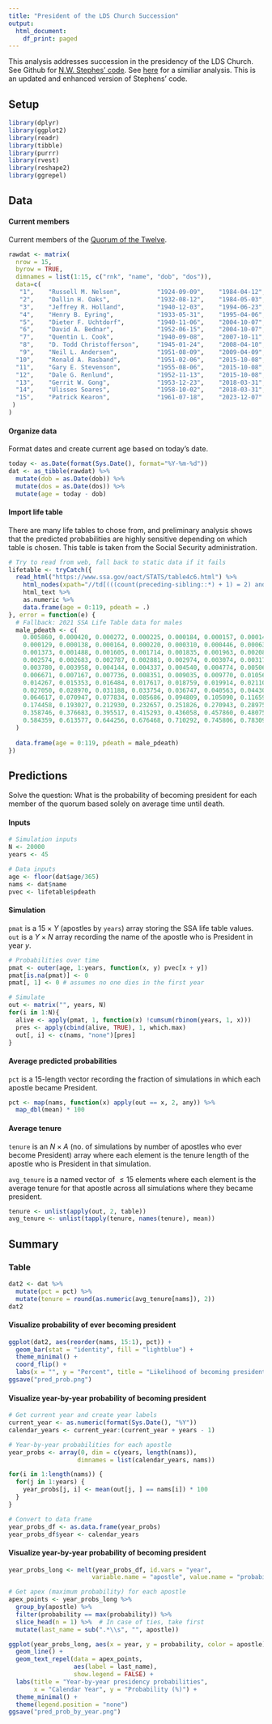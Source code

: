 ---
title: "President of the LDS Church Succession"
output:
  html_document:
    df_print: paged
---

This analysis addresses succession in the presidency of the LDS Church. See Github for <a href="https://github.com/nwstephens/lds" target="_blank">N.W. Stephes' code</a>. See <a href="http://zelophehadsdaughters.com/2018/01/04/church-president-probability-changes-with-president-monsons-death/#more-12559" target="_blank">here</a> for a similiar analysis. This is an updated and enhanced version of Stephens' code.

## Setup

```{r, message=FALSE}
library(dplyr)
library(ggplot2)
library(readr)
library(tibble)
library(purrr)
library(rvest)
library(reshape2)
library(ggrepel)
```

## Data

#### Current members

Current members of the <a href="https://en.wikipedia.org/wiki/List_of_general_authorities_of_The_Church_of_Jesus_Christ_of_Latter-day_Saints#Quorum_of_the_Twelve_Apostles" target="_blank">Quorum of the Twelve</a>.

```{r}
rawdat <- matrix(
  nrow = 15, 
  byrow = TRUE, 
  dimnames = list(1:15, c("rnk", "name", "dob", "dos")), 
  data=c(
   "1",    "Russell M. Nelson",          "1924-09-09",    "1984-04-12",
   "2",    "Dallin H. Oaks",             "1932-08-12",    "1984-05-03",
   "3",    "Jeffrey R. Holland",         "1940-12-03",    "1994-06-23",
   "4",    "Henry B. Eyring",            "1933-05-31",    "1995-04-06",
   "5",    "Dieter F. Uchtdorf",         "1940-11-06",    "2004-10-07",
   "6",    "David A. Bednar",            "1952-06-15",    "2004-10-07",
   "7",    "Quentin L. Cook",            "1940-09-08",    "2007-10-11",
   "8",    "D. Todd Christofferson",     "1945-01-24",    "2008-04-10",
   "9",    "Neil L. Andersen",           "1951-08-09",    "2009-04-09",
  "10",    "Ronald A. Rasband",          "1951-02-06",    "2015-10-08",
  "11",    "Gary E. Stevenson",          "1955-08-06",    "2015-10-08",
  "12",    "Dale G. Renlund",            "1952-11-13",    "2015-10-08",
  "13",    "Gerrit W. Gong",             "1953-12-23",    "2018-03-31",
  "14",    "Ulisses Soares",             "1958-10-02",    "2018-03-31",
  "15",    "Patrick Kearon",             "1961-07-18",    "2023-12-07"  # new update since last version (2021)
 )
)
```

#### Organize data

Format dates and create current age based on today's date.

```{r}
today <- as.Date(format(Sys.Date(), format="%Y-%m-%d"))
dat <- as_tibble(rawdat) %>%
  mutate(dob = as.Date(dob)) %>%
  mutate(dos = as.Date(dos)) %>%
  mutate(age = today - dob)
```

#### Import life table

There are many life tables to chose from, and preliminary analysis shows that the predicted probabilities are highly sensitive depending on which table is chosen. This table is taken from the Social Security administration.

```{r}
# Try to read from web, fall back to static data if it fails
lifetable <- tryCatch({
  read_html("https://www.ssa.gov/oact/STATS/table4c6.html") %>%
    html_nodes(xpath="//td[(((count(preceding-sibling::*) + 1) = 2) and parent::*)]") %>%
    html_text %>%
    as.numeric %>%
    data.frame(age = 0:119, pdeath = .)
}, error = function(e) {
  # Fallback: 2021 SSA Life Table data for males
  male_pdeath <- c(
    0.005860, 0.000420, 0.000272, 0.000225, 0.000184, 0.000157, 0.000140, 0.000128, 0.000122, 0.000123,
    0.000129, 0.000138, 0.000164, 0.000220, 0.000310, 0.000446, 0.000637, 0.000868, 0.001100, 0.001270,
    0.001373, 0.001488, 0.001605, 0.001714, 0.001835, 0.001963, 0.002082, 0.002202, 0.002330, 0.002457,
    0.002574, 0.002683, 0.002787, 0.002881, 0.002974, 0.003074, 0.003175, 0.003295, 0.003444, 0.003608,
    0.003780, 0.003958, 0.004144, 0.004337, 0.004540, 0.004774, 0.005064, 0.005399, 0.005796, 0.006214,
    0.006671, 0.007167, 0.007736, 0.008351, 0.009035, 0.009770, 0.010567, 0.011398, 0.012291, 0.013224,
    0.014267, 0.015353, 0.016484, 0.017617, 0.018759, 0.019914, 0.021104, 0.022423, 0.023847, 0.025357,
    0.027050, 0.028970, 0.031188, 0.033754, 0.036747, 0.040563, 0.044308, 0.048498, 0.053229, 0.058778,
    0.064617, 0.070947, 0.077834, 0.085686, 0.094809, 0.105090, 0.116592, 0.129306, 0.142732, 0.157638,
    0.174458, 0.193027, 0.212930, 0.232657, 0.251826, 0.270943, 0.289756, 0.307998, 0.325393, 0.341662,
    0.358746, 0.376683, 0.395517, 0.415293, 0.436058, 0.457860, 0.480753, 0.504791, 0.530031, 0.556532,
    0.584359, 0.613577, 0.644256, 0.676468, 0.710292, 0.745806, 0.783097, 0.822251, 0.863364, 0.906532
  )
  
  data.frame(age = 0:119, pdeath = male_pdeath)
})
```

## Predictions

Solve the question: What is the probability of becoming president for each member of the quorum based solely on average time until death.

#### Inputs

```{r}
# Simulation inputs
N <- 20000
years <- 45

# Data inputs
age <- floor(dat$age/365)
nams <- dat$name
pvec <- lifetable$pdeath
```

#### Simulation

`pmat` is a $15 \times Y$ (apostles by `years`) array storing the SSA life table values. `out` is a $Y \times N$ array recording the name of the apostle who is President in year $y$.

```{r}
# Probabilities over time
pmat <- outer(age, 1:years, function(x, y) pvec[x + y])
pmat[is.na(pmat)] <- 0
pmat[, 1] <- 0 # assumes no one dies in the first year

# Simulate
out <- matrix("", years, N)
for(i in 1:N){
  alive <- apply(pmat, 1, function(x) !cumsum(rbinom(years, 1, x)))
  pres <- apply(cbind(alive, TRUE), 1, which.max)
  out[, i] <- c(nams, "none")[pres]
}
```

#### Average predicted probabilities

`pct` is a 15-length vector recording the fraction of simulations in which each apostle became President.

```{r}
pct <- map(nams, function(x) apply(out == x, 2, any)) %>%
  map_dbl(mean) * 100
```

#### Average tenure

`tenure` is an $N \times A$ (no. of simulations by number of apostles who ever become President) array where each element is the tenure length of the apostle who is 
President in that simulation.

`avg_tenure` is a named vector of $\leq 15$ elements where each element is the average tenure for that apostle across all simulations where they became president.

```{r}
tenure <- unlist(apply(out, 2, table))
avg_tenure <- unlist(tapply(tenure, names(tenure), mean))
```

## Summary

### Table

```{r}
dat2 <- dat %>%
  mutate(pct = pct) %>%
  mutate(tenure = round(as.numeric(avg_tenure[nams]), 2))
dat2
```

#### Visualize probability of ever becoming president

```{r}
ggplot(dat2, aes(reorder(nams, 15:1), pct)) +
  geom_bar(stat = "identity", fill = "lightblue") +
  theme_minimal() +
  coord_flip() +
  labs(x = "", y = "Percent", title = "Likelihood of becoming president")
ggsave("pred_prob.png")
```

#### Visualize year-by-year probability of becoming president
```{r}
# Get current year and create year labels
current_year <- as.numeric(format(Sys.Date(), "%Y"))
calendar_years <- current_year:(current_year + years - 1)

# Year-by-year probabilities for each apostle
year_probs <- array(0, dim = c(years, length(nams)), 
                   dimnames = list(calendar_years, nams))

for(i in 1:length(nams)) {
  for(j in 1:years) {
    year_probs[j, i] <- mean(out[j, ] == nams[i]) * 100
  }
}

# Convert to data frame
year_probs_df <- as.data.frame(year_probs)
year_probs_df$year <- calendar_years
```

#### Visualize year-by-year probability of becoming president
```{r}
year_probs_long <- melt(year_probs_df, id.vars = "year", 
                       variable.name = "apostle", value.name = "probability")

# Get apex (maximum probability) for each apostle
apex_points <- year_probs_long %>%
  group_by(apostle) %>%
  filter(probability == max(probability)) %>%
  slice_head(n = 1) %>%  # In case of ties, take first
  mutate(last_name = sub(".*\\s", "", apostle))

ggplot(year_probs_long, aes(x = year, y = probability, color = apostle)) +
  geom_line() +
  geom_text_repel(data = apex_points, 
                  aes(label = last_name), 
                  show.legend = FALSE) +
  labs(title = "Year-by-year presidency probabilities", 
       x = "Calendar Year", y = "Probability (%)") +
  theme_minimal() +
  theme(legend.position = "none")
ggsave("pred_prob_by_year.png")
```
